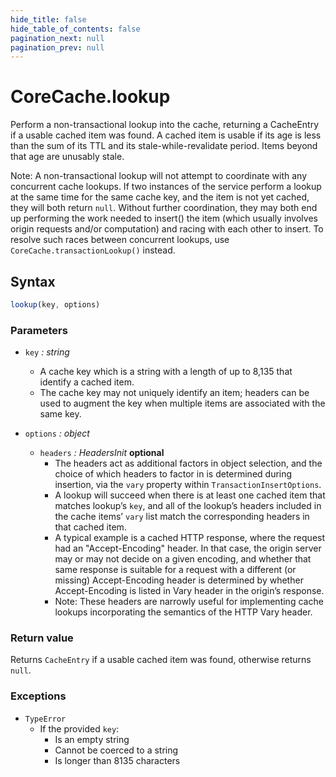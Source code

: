 ```yaml
---
hide_title: false
hide_table_of_contents: false
pagination_next: null
pagination_prev: null
---
```


# CoreCache.lookup

Perform a non-transactional lookup into the cache, returning a CacheEntry if a usable cached item was found.
A cached item is usable if its age is less than the sum of its TTL and its stale-while-revalidate period. Items beyond that age are unusably stale.

Note: A non-transactional lookup will not attempt to coordinate with any concurrent cache lookups.
If two instances of the service perform a lookup at the same time for the same cache key, and the item is not yet cached, they will both return `null`.
Without further coordination, they may both end up performing the work needed to insert() the item (which usually involves origin requests and/or computation) and racing with each other to insert.
To resolve such races between concurrent lookups, use `CoreCache.transactionLookup()` instead.

## Syntax

```js
lookup(key, options)
```

### Parameters

- `key` _: string_
  - A cache key which is a string with a length of up to 8,135 that identify a cached item.
  - The cache key may not uniquely identify an item; headers can be used to augment the key when multiple items are associated with the same key.

- `options` _: object_
  - `headers` _: HeadersInit_ __optional__
    - The headers act as additional factors in object selection, and the choice of which headers to factor in is determined during insertion, via the `vary` property within `TransactionInsertOptions`.
    - A lookup will succeed when there is at least one cached item that matches lookup’s `key`, and all of the lookup’s headers included in the cache items’ `vary` list match the corresponding headers in that cached item.
    - A typical example is a cached HTTP response, where the request had an "Accept-Encoding" header. In that case, the origin server may or may not decide on a given encoding, and whether that same response is suitable for a request with a different (or missing) Accept-Encoding header is determined by whether Accept-Encoding is listed in Vary header in the origin’s response.
    - Note: These headers are narrowly useful for implementing cache lookups incorporating the semantics of the HTTP Vary header.

### Return value

Returns `CacheEntry` if a usable cached item was found, otherwise returns `null`.

### Exceptions

- `TypeError`
  - If the provided `key`:
    - Is an empty string
    - Cannot be coerced to a string
    - Is longer than 8135 characters

